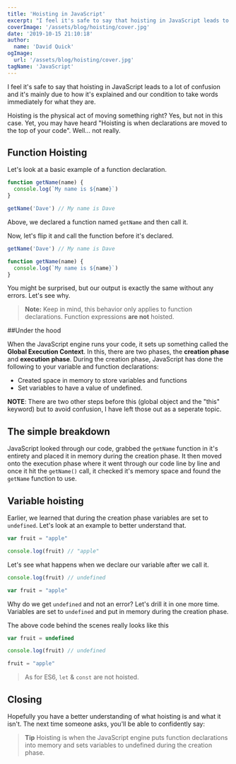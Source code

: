```yaml
---
title: 'Hoisting in JavaScript'
excerpt: "I feel it's safe to say that hoisting in JavaScript leads to a lot of confusion and it's mainly due to how it's explained and our condition to take words immediately for what they are."
coverImage: '/assets/blog/hoisting/cover.jpg'
date: '2019-10-15 21:10:18'
author:
  name: 'David Quick'
ogImage:
  url: '/assets/blog/hoisting/cover.jpg'
tagName: 'JavaScript'
---
```


I feel it's safe to say that hoisting in JavaScript leads to a lot of confusion and it's mainly due to how it's explained and our condition to take words immediately for what they are. 

Hoisting is the physical act of moving something right? Yes, but not in this case. Yet, you may have heard "Hoisting is when declarations are moved to the top of your code". Well... not really. 

## Function Hoisting 

Let's look at a basic example of a function declaration.


```javascript
function getName(name) {
  console.log(`My name is ${name}`)
}

getName('Dave') // My name is Dave
```

Above, we declared a function named `getName` and then call it.

Now, let's flip it and call the function before it's declared. 

```javascript
getName('Dave') // My name is Dave

function getName(name) {
  console.log(`My name is ${name}`)
}
```

You might be surprised, but our output is exactly the same without any errors. Let's see why. 

> **Note:** Keep in mind, this behavior only applies to function declarations. Function expressions **are not** hoisted. 

##Under the hood

When the JavaScript engine runs your code, it sets up something called the **Global Execution Context**. In this, there are two phases, the **creation phase** and **execution phase**. During the creation phase, JavaScript has done the following to your variable and function declarations:

- Created space in memory to store variables and functions
- Set variables to have a value of undefined.

 **NOTE**: There are two other steps before this (global object and the "this" keyword) but to avoid confusion, I have left those out as a seperate topic.

## The simple breakdown

JavaScript looked through our code, grabbed the `getName` function in it's entirety and placed it in memory during the creation phase. It then moved onto the execution phase where it went through our code line by line and once it hit the `getName()` call, it checked it's memory space and found the `getName` function to use.

## Variable hoisting

Earlier, we learned that during the creation phase variables are set to `undefined`. Let's look at an example to better understand that. 

```javascript
var fruit = "apple"

console.log(fruit) // "apple"
```

Let's see what happens when we declare our variable after we call it. 

```javascript
console.log(fruit) // undefined

var fruit = "apple"
```

Why do we get `undefined` and not an error? Let's drill it in one more time. Variables are set to `undefined` and put in memory during the creation phase. 

The above code behind the scenes really looks like this


```javascript
var fruit = undefined

console.log(fruit) // undefined

fruit = "apple"
```

> As for ES6, `let` & `const` are not hoisted. 

## Closing

Hopefully you have a better understanding of what hoisting is and what it isn't. The next time someone asks, you'll be able to confidently say:

 > **Tip** Hoisting is when the JavaScript engine puts function declarations into memory and sets variables to undefined during the creation phase. 